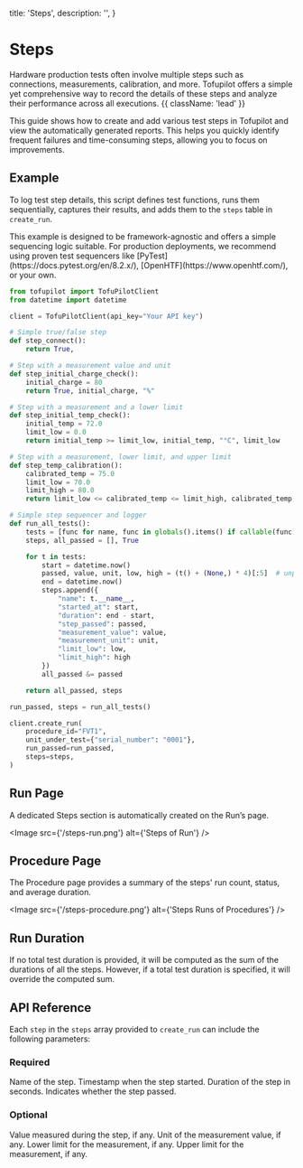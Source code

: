   title: 'Steps',
  description: '',
}

# Steps

Hardware production tests often involve multiple steps such as connections, measurements, calibration, and more. Tofupilot offers a simple yet comprehensive way to record the details of these steps and analyze their performance across all executions. {{ className: 'lead' }}

This guide shows how to create and add various test steps in Tofupilot and view the automatically generated reports. This helps you quickly identify frequent failures and time-consuming steps, allowing you to focus on improvements.

## Example

To log test step details, this script defines test functions, runs them sequentially, captures their results, and adds them to the `steps` table in `create_run`.

<Note>
  This example is designed to be framework-agnostic and offers a simple
  sequencing logic suitable. For production deployments, we recommend using
  proven test sequencers like [PyTest](https://docs.pytest.org/en/8.2.x/),
  [OpenHTF](https://www.openhtf.com/), or your own.
</Note>

```python {{ title: 'create_run_with_steps.py'}}
from tofupilot import TofuPilotClient
from datetime import datetime

client = TofuPilotClient(api_key="Your API key")

# Simple true/false step
def step_connect():
    return True,

# Step with a measurement value and unit
def step_initial_charge_check():
    initial_charge = 80
    return True, initial_charge, "%"

# Step with a measurement and a lower limit
def step_initial_temp_check():
    initial_temp = 72.0
    limit_low = 0.0
    return initial_temp >= limit_low, initial_temp, "°C", limit_low

# Step with a measurement, lower limit, and upper limit
def step_temp_calibration():
    calibrated_temp = 75.0
    limit_low = 70.0
    limit_high = 80.0
    return limit_low <= calibrated_temp <= limit_high, calibrated_temp, "°C", limit_low, limit_high

# Simple step sequencer and logger
def run_all_tests():
    tests = [func for name, func in globals().items() if callable(func) and name.startswith("step_")]
    steps, all_passed = [], True

    for t in tests:
        start = datetime.now()
        passed, value, unit, low, high = (t() + (None,) * 4)[:5]  # unpack with default None
        end = datetime.now()
        steps.append({
            "name": t.__name__,
            "started_at": start,
            "duration": end - start,
            "step_passed": passed,
            "measurement_value": value,
            "measurement_unit": unit,
            "limit_low": low,
            "limit_high": high
        })
        all_passed &= passed

    return all_passed, steps

run_passed, steps = run_all_tests()

client.create_run(
    procedure_id="FVT1",
    unit_under_test={"serial_number": "0001"},
    run_passed=run_passed,
    steps=steps,
)
```

## Run Page

A dedicated Steps section is automatically created on the Run’s page.

<Image src={'/steps-run.png'} alt={'Steps of Run'} />

## Procedure Page

The Procedure page provides a summary of the steps' run count, status, and average duration.

<Image src={'/steps-procedure.png'} alt={'Steps Runs of Procedures'} />

## Run Duration

If no total test duration is provided, it will be computed as the sum of the durations of all the steps. However, if a total test duration is specified, it will override the computed sum.

## API Reference

Each `step` in the `steps` array provided to `create_run` can include the following parameters:

### Required

<Properties>
  <Property name="name" type="string">
    Name of the step.
  </Property>
  <Property name="started_at" type="datetime">
    Timestamp when the step started.
  </Property>
  <Property name="duration" type="timedelta">
    Duration of the step in seconds.
  </Property>
  <Property name="step_passed" type="boolean">
    Indicates whether the step passed.
  </Property>
</Properties>

### Optional

<Properties>
  <Property name="measurement_value" type="number or None">
    Value measured during the step, if any.
  </Property>
  <Property name="measurement_unit" type="string or None">
    Unit of the measurement value, if any.
  </Property>
  <Property name="limit_low" type="number or None">
    Lower limit for the measurement, if any.
  </Property>
  <Property name="limit_high" type="number or None">
    Upper limit for the measurement, if any.
  </Property>
</Properties>
